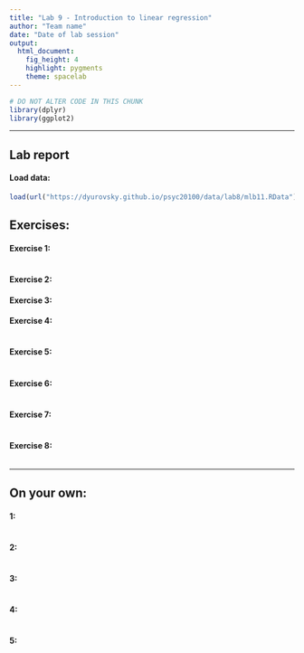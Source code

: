 ```yaml
---
title: "Lab 9 - Introduction to linear regression"
author: "Team name"
date: "Date of lab session"
output: 
  html_document: 
    fig_height: 4
    highlight: pygments
    theme: spacelab
---
```


```r
# DO NOT ALTER CODE IN THIS CHUNK
library(dplyr)
library(ggplot2)
```

* * *

## Lab report

#### Load data:
```r
load(url("https://dyurovsky.github.io/psyc20100/data/lab8/mlb11.RData"))
```


## Exercises:

#### Exercise 1: 
```r

```


#### Exercise 2: 



#### Exercise 3: 



#### Exercise 4: 
```r

```



#### Exercise 5: 
```r

```


#### Exercise 6:
```r

```


#### Exercise 7:
```r

```


#### Exercise 8:
```r

```



* * *

## On your own:

#### 1: 
```r

```



#### 2: 
```r

```


#### 3:
```r

```


#### 4:
```r

```


#### 5:
```r

```
